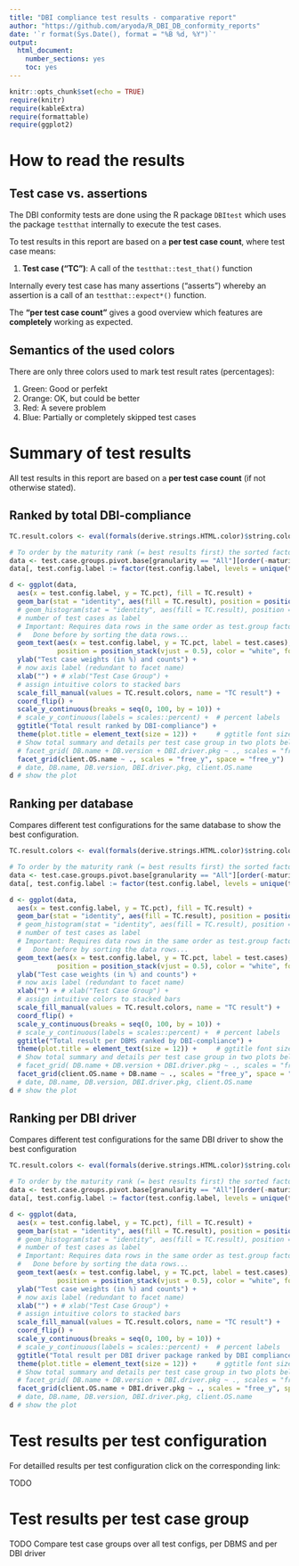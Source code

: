 ```yaml
---
title: "DBI compliance test results - comparative report"
author: "https://github.com/aryoda/R_DBI_DB_conformity_reports"
date: '`r format(Sys.Date(), format = "%B %d, %Y")`'
output: 
  html_document: 
    number_sections: yes
    toc: yes
---
```


<style type="text/css">
div#TOC li {
    list-style:none;
    background-image:none;
    background-repeat:none;
    background-position:0; 
}
</style>


```r
knitr::opts_chunk$set(echo = TRUE)
require(knitr)
require(kableExtra)
require(formattable)
require(ggplot2)
```







# How to read the results

## Test case vs. assertions

The DBI conformity tests are done using the R package `DBItest` which uses the package `testthat` internally
to execute the test cases.

To test results in this report are based on a **per test case count**, where test case means:

1. **Test case ("TC")**:      A call of the `testthat::test_that()` function

Internally every test case has many assertions ("asserts")
whereby an assertion is a call of an `testthat::expect*()` function.

The **"per test case count"** gives a good overview which features are **completely** working as expected.



## Semantics of the used colors

There are only three colors used to mark test result rates (percentages):

1. Green: Good or perfekt
2. Orange: OK, but could be better
3. Red: A severe problem
4. Blue: Partially or completely skipped test cases



# Summary of test results

All test results in this report are based on a **per test case count** (if not otherwise stated).



## Ranked by total DBI-compliance


```r
TC.result.colors <- eval(formals(derive.strings.HTML.color)$string.colors)   # DIRTY reuse default value of function argument

# To order by the maturity rank (= best results first) the sorted factor is required
data <- test.case.groups.pivot.base[granularity == "All"][order(-maturity.rank)] # reverse sort to show best result on top (coord_flip!)
data[, test.config.label := factor(test.config.label, levels = unique(test.config.label))]

d <- ggplot(data,
  aes(x = test.config.label, y = TC.pct), fill = TC.result) +
  geom_bar(stat = "identity", aes(fill = TC.result), position = position_stack(), width = 0.7) +
  # geom_histogram(stat = "identity", aes(fill = TC.result), position = position_stack(), width = 0.7, binwidth = 10) + # does not work
  # number of test cases as label
  # Important: Requires data rows in the same order as test.group factors to show the TC.pct in the correct bar!
  #   Done before by sorting the data rows...
  geom_text(aes(x = test.config.label, y = TC.pct, label = test.cases),
            position = position_stack(vjust = 0.5), color = "white", fontface = "bold", size = 3.5) +
  ylab("Test case weights (in %) and counts") +
  # now axis label (redundant to facet name)
  xlab("") + # xlab("Test Case Group") +
  # assign intuitive colors to stacked bars
  scale_fill_manual(values = TC.result.colors, name = "TC result") +
  coord_flip() +
  scale_y_continuous(breaks = seq(0, 100, by = 10)) +
  # scale_y_continuous(labels = scales::percent) +  # percent labels
  ggtitle("Total result ranked by DBI-compliance") +
  theme(plot.title = element_text(size = 12)) +     # ggtitle font size
  # Show total summary and details per test case group in two plots below each other
  # facet_grid( DB.name + DB.version + DBI.driver.pkg ~ ., scales = "free_y", space = "free_y")
  facet_grid(client.OS.name ~ ., scales = "free_y", space = "free_y")
  # date, DB.name, DB.version, DBI.driver.pkg, client.OS.name
d # show the plot
```



## Ranking per database

Compares different test configurations for the same database to show the best configuration.

```r
TC.result.colors <- eval(formals(derive.strings.HTML.color)$string.colors)   # DIRTY reuse default value of function argument

# To order by the maturity rank (= best results first) the sorted factor is required
data <- test.case.groups.pivot.base[granularity == "All"][order(-maturity.rank)] # reverse sort to show best result on top (coord_flip!)
data[, test.config.label := factor(test.config.label, levels = unique(test.config.label))]

d <- ggplot(data,
  aes(x = test.config.label, y = TC.pct), fill = TC.result) +
  geom_bar(stat = "identity", aes(fill = TC.result), position = position_stack(), width = 0.7) +
  # geom_histogram(stat = "identity", aes(fill = TC.result), position = position_stack(), width = 0.7, binwidth = 10) + # does not work
  # number of test cases as label
  # Important: Requires data rows in the same order as test.group factors to show the TC.pct in the correct bar!
  #   Done before by sorting the data rows...
  geom_text(aes(x = test.config.label, y = TC.pct, label = test.cases),
            position = position_stack(vjust = 0.5), color = "white", fontface = "bold", size = 3.5) +
  ylab("Test case weights (in %) and counts") +
  # now axis label (redundant to facet name)
  xlab("") + # xlab("Test Case Group") +
  # assign intuitive colors to stacked bars
  scale_fill_manual(values = TC.result.colors, name = "TC result") +
  coord_flip() +
  scale_y_continuous(breaks = seq(0, 100, by = 10)) +
  # scale_y_continuous(labels = scales::percent) +  # percent labels
  ggtitle("Total result per DBMS ranked by DBI-compliance") +
  theme(plot.title = element_text(size = 12)) +     # ggtitle font size
  # Show total summary and details per test case group in two plots below each other
  # facet_grid( DB.name + DB.version + DBI.driver.pkg ~ ., scales = "free_y", space = "free_y")
  facet_grid(client.OS.name + DB.name ~ ., scales = "free_y", space = "free_y")
  # date, DB.name, DB.version, DBI.driver.pkg, client.OS.name
d # show the plot
```


## Ranking per DBI driver

Compares different test configurations for the same DBI driver to show the best configuration

```r
TC.result.colors <- eval(formals(derive.strings.HTML.color)$string.colors)   # DIRTY reuse default value of function argument

# To order by the maturity rank (= best results first) the sorted factor is required
data <- test.case.groups.pivot.base[granularity == "All"][order(-maturity.rank)] # reverse sort to show best result on top (coord_flip!)
data[, test.config.label := factor(test.config.label, levels = unique(test.config.label))]

d <- ggplot(data,
  aes(x = test.config.label, y = TC.pct), fill = TC.result) +
  geom_bar(stat = "identity", aes(fill = TC.result), position = position_stack(), width = 0.7) +
  # geom_histogram(stat = "identity", aes(fill = TC.result), position = position_stack(), width = 0.7, binwidth = 10) + # does not work
  # number of test cases as label
  # Important: Requires data rows in the same order as test.group factors to show the TC.pct in the correct bar!
  #   Done before by sorting the data rows...
  geom_text(aes(x = test.config.label, y = TC.pct, label = test.cases),
            position = position_stack(vjust = 0.5), color = "white", fontface = "bold", size = 3.5) +
  ylab("Test case weights (in %) and counts") +
  # now axis label (redundant to facet name)
  xlab("") + # xlab("Test Case Group") +
  # assign intuitive colors to stacked bars
  scale_fill_manual(values = TC.result.colors, name = "TC result") +
  coord_flip() +
  scale_y_continuous(breaks = seq(0, 100, by = 10)) +
  # scale_y_continuous(labels = scales::percent) +  # percent labels
  ggtitle("Total result per DBI driver package ranked by DBI compliance") +
  theme(plot.title = element_text(size = 12)) +     # ggtitle font size
  # Show total summary and details per test case group in two plots below each other
  # facet_grid( DB.name + DB.version + DBI.driver.pkg ~ ., scales = "free_y", space = "free_y")
  facet_grid(client.OS.name + DBI.driver.pkg ~ ., scales = "free_y", space = "free_y")
  # date, DB.name, DB.version, DBI.driver.pkg, client.OS.name
d # show the plot
```



# Test results per test configuration

For detailled results per test configuration click on the corresponding link:

TODO

# Test results per test case group

TODO Compare test case groups over all test configs, per DBMS and per DBI driver
